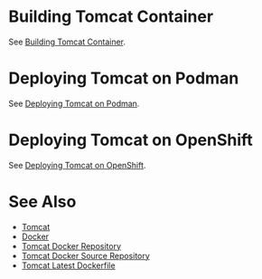 = Building Tomcat Container =

See [https://github.com/dogtagpki/tomcat/wiki/Building-Tomcat-Container Building Tomcat Container].

= Deploying Tomcat on Podman =

See [https://github.com/dogtagpki/tomcat/wiki/Deploying-Tomcat-on-Podman Deploying Tomcat on Podman].

= Deploying Tomcat on OpenShift =

See [https://github.com/dogtagpki/tomcat/wiki/Deploying-Tomcat-on-OpenShift Deploying Tomcat on OpenShift].

= See Also =

* [[Tomcat]]
* [[Docker]]
* [https://hub.docker.com/_/tomcat/ Tomcat Docker Repository]
* [https://github.com/docker-library/tomcat Tomcat Docker Source Repository]
* [https://github.com/docker-library/tomcat/blob/9ecc2f5cbaaedbe74c91cc3ecf1bab5192e741a6/8.5/jre8/Dockerfile Tomcat Latest Dockerfile]